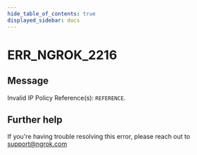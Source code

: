 ```yaml
---
hide_table_of_contents: true
displayed_sidebar: docs
---
```



# ERR_NGROK_2216

## Message

Invalid IP Policy Reference(s): `REFERENCE`.

<ErrorDetails error="err_ngrok_2216" />

## Further help

If you're having trouble resolving this error, please reach out to [support@ngrok.com](mailto:support@ngrok.com?subject=Help%20with%20ERR_NGROK_2216)
